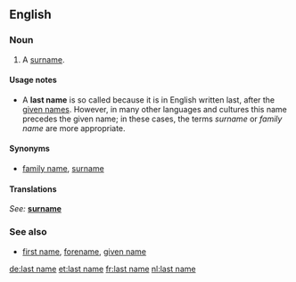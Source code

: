 ==English==

===Noun===
{{en-noun|sg=[[last]] [[name]]}}

# A [[surname]].

====Usage notes====
*A '''last name''' is so called because it is in English written last, after the [[given name]]s.  However, in many other languages and cultures this name precedes the given name; in these cases, the terms ''surname'' or ''family name'' are more appropriate.

====Synonyms====
*[[family name]], [[surname]]

====Translations====
{{top}}
''See:'' '''[[surname]]'''
{{bottom}}

===See also===
*[[first name]], [[forename]], [[given name]]

[[de:last name]]
[[et:last name]]
[[fr:last name]]
[[nl:last name]]